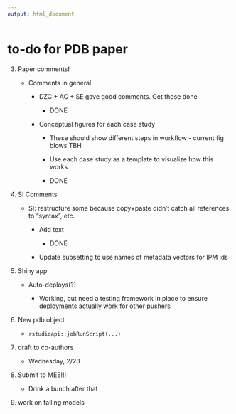 ```yaml
---
output: html_document
--- 
```


# to-do for PDB paper

3. Paper comments!

    + Comments in general
    
      + DZC + AC + SE gave good comments. Get those done
      
        + DONE
      
      + Conceptual figures for each case study
      
        + These should show different steps in workflow - current fig blows TBH
        
        + Use each case study as a template to visualize how this works
        
        + DONE

4. SI Comments

    + SI: restructure some because copy+paste didn't catch all references to "syntax", etc.
        
      + Add text
      
        + DONE
      
      + Update subsetting to use names of metadata vectors for IPM ids
      
5. Shiny app

    + Auto-deploys(?)
    
      + Working, but need a testing framework in place to ensure deployments actually work for other pushers

6. New pdb object

    + `rstudioapi::jobRunScript(...)`
    
7. draft to co-authors

    + Wednesday, 2/23

9. Submit to MEE!!!

    + Drink a bunch after that
    
10. work on failing models


